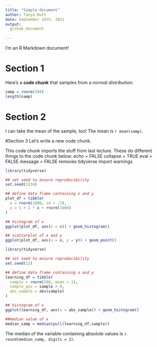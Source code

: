 ```yaml
---
title: "Simple document"
author: Tanya Butt
date: September 16th, 2021
output: 
  github_document
  
---
```


I'm an R Markdown document! 

# Section 1

Here's a **code chunk** that samples from 
a _normal distribution_:

```r
samp = rnorm(100)
length(samp)
```

# Section 2

I can take the mean of the sample, too!
The mean is `r mean(samp)`.

#Section 3
Let's write a new code chunk.

This code chunk imports the stuff from last lecture.
These do different things to the code chunk below:
echo = FALSE
collapse = TRUE
eval = FALSE
message = FALSE removes tidyverse import warnings
```r
library(tidyverse)

## set seed to ensure reproducibility
set.seed(1234)

## define data frame containing x and y
plot_df = tibble(
  x = rnorm(1000, sd = .5),
  y = 1 + 2 * x + rnorm(1000)
)

## histogram of x
ggplot(plot_df, aes(x = x)) + geom_histogram()

## scatterplot of x and y
ggplot(plot_df, aes(x = x, y = y)) + geom_point()
```

```r
library(tidyverse)

## set seed to ensure reproducibility
set.seed(12)

## define data frame containing x and y
learning_df = tibble(
  sample = rnorm(500, mean = 1),
  sample_pos = sample > 0,
  abs_sample = abs(sample)
)

## histogram of x
ggplot(learning_df, aes(x = abs_sample)) + geom_histogram()

##median value of x
median_samp = median(pull(learning_df,sample))
```
The median of the variable containing absolute values is 
`r round(median_samp, digits = 2)`.
